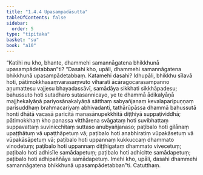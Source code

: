 ```yaml
---
title: "1.4.4 Upasampadāsutta"
tableOfContents: false
sidebar:
  order: 5
type: "tipitaka"
basket: "su"
book: "a10"
---
```



<DynamicBreadcrumb />

<Division number="34" book="a10">

<Paragraph number="274" book="a10">
“Katihi nu kho, bhante, dhammehi samannāgatena bhikkhunā upasampādetabban”ti? “Dasahi kho, upāli, dhammehi samannāgatena bhikkhunā upasampādetabbaṃ. Katamehi dasahi? Idhupāli, bhikkhu sīlavā hoti, pātimokkhasaṃvarasaṃvuto viharati ācāragocarasampanno aṇumattesu vajjesu bhayadassāvī, samādāya sikkhati sikkhāpadesu; bahussuto hoti sutadharo sutasannicayo, ye te dhammā ādikalyāṇā majjhekalyāṇā pariyosānakalyāṇā sātthaṃ sabyañjanaṃ kevalaparipuṇṇaṃ parisuddhaṃ brahmacariyaṃ abhivadanti, tathārūpāssa dhammā bahussutā honti dhātā vacasā paricitā manasānupekkhitā diṭṭhiyā suppaṭividdhā; pātimokkhaṃ kho panassa vitthārena svāgataṃ hoti suvibhattaṃ suppavattaṃ suvinicchitaṃ suttaso anubyañjanaso; paṭibalo hoti gilānaṃ upaṭṭhātuṃ vā upaṭṭhāpetuṃ vā; paṭibalo hoti anabhiratiṃ vūpakāsetuṃ vā vūpakāsāpetuṃ vā; paṭibalo hoti uppannaṃ kukkuccaṃ dhammato vinodetuṃ; paṭibalo hoti uppannaṃ diṭṭhigataṃ dhammato vivecetuṃ; paṭibalo hoti adhisīle samādapetuṃ; paṭibalo hoti adhicitte samādapetuṃ; paṭibalo hoti adhipaññāya samādapetuṃ. Imehi kho, upāli, dasahi dhammehi samannāgatena bhikkhunā upasampādetabban”ti.

</Paragraph>
</Division>

<Paragraph number="275" type="center" book="a10">
Catutthaṃ.
</Paragraph>